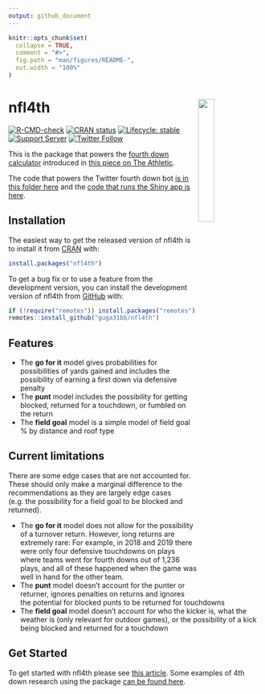 ```yaml
---
output: github_document
---
```


<!-- README.md is generated from README.Rmd. Please edit that file -->

```r
knitr::opts_chunk$set(
  collapse = TRUE,
  comment = "#>",
  fig.path = "man/figures/README-",
  out.width = "100%"
)
```

# **nfl4th** <img src="man/figures/logo.png" align="right" width="25%" min-width="120px"/>

<!-- badges: start -->
[![R-CMD-check](https://github.com/nflverse/nfl4thworkflows/R-CMD-check/badge.svg)](https://github.com/nflverse/nfl4thactions)
[![CRAN status](https://www.r-pkg.org/badges/version-last-release/nfl4th)](https://CRAN.R-project.org/package=nfl4th)
[![Lifecycle: stable](https://img.shields.io/badge/lifecycle-stable-brightgreen.svg)](https://lifecycle.r-lib.org/articles/stages.html#stable)
[![Support Server](https://img.shields.io/discord/591914197219016707.svg?color=7289da&label=Support&logo=discord&style=flat-square)](https://discord.com/invite/5Er2FBnnQa)
[![Twitter Follow](https://img.shields.io/twitter/follow/ben_bot_baldwin.svg?style=social)](https://twitter.com/ben_bot_baldwin)
<!-- badges: end -->

This is the package that powers the [fourth down calculator](https://rbsdm.com/stats/fourth_calculator/) introduced in [this piece on The Athletic](https://theathletic.com/2144214/2020/10/28/nfl-fourth-down-decisions-the-math-behind-the-leagues-new-aggressiveness/).

The code that powers the Twitter fourth down bot [is in this folder here](https://github.com/guga31bb/fourth_calculator/tree/main/bot) and the [code that runs the Shiny app is here](https://github.com/guga31bb/fourth_calculator/blob/main/app.R).

## Installation

The easiest way to get the released version of nfl4th is to install it from [CRAN](https://cran.r-project.org/package=nfl4th) with:

``` r
install.packages("nfl4th")
```

To get a bug fix or to use a feature from the development version, you can install the development version of nfl4th from [GitHub](https://github.com/nflverse/nfl4th) with:

``` r
if (!require("remotes")) install.packages("remotes")
remotes::install_github("guga31bb/nfl4th")
```

## Features

* The **go for it** model gives probabilities for possibilities of yards gained and includes the possibility of earning a first down via defensive penalty
* The **punt** model includes the possibility for getting blocked, returned for a touchdown, or fumbled on the return
* The **field goal** model is a simple model of field goal % by distance and roof type

## Current limitations

There are some edge cases that are not accounted for. These should only make a marginal difference to the recommendations as they are largely edge cases (e.g. the possibility for a field goal to be blocked and returned).

* The **go for it** model does not allow for the possibility of a turnover return. However, long returns are extremely rare: For example, in 2018 and 2019 there were only four defensive touchdowns on plays where teams went for fourth downs out of 1,236 plays, and all of these happened when the game was well in hand for the other team.
* The **punt** model doesn’t account for the punter or returner, ignores penalties on returns and ignores the potential for blocked punts to be returned for touchdowns
* The **field goal** model doesn’t account for who the kicker is, what the weather is (only relevant for outdoor games), or the possibility of a kick being blocked and returned for a touchdown

## Get Started

To get started with nfl4th please see [this article](https://www.nfl4th.com/articles/articles/nfl4th.html). Some examples of 4th down research using the package [can be found here](https://www.nfl4th.com/articles/articles/4th-down-research.html).
